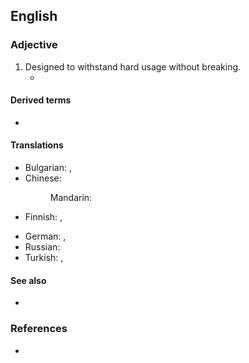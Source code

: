 ==English==

===Adjective===
{{en-adj|head=[[heavy]]-[[duty]]}}

# Designed to withstand hard usage without breaking.
#* {{quote-journal|en|year=1960|month=April|title=Restaurant cars and multiple-units|journal=Trains Illustrated|page=222|text=The cars are constructed to the normal B.R. standard coach specifications and mounted on '''heavy-duty''' B.R.2 type bogies with B.T.R. rubber vibro-insulators on the bearing springs.}}

====Derived terms====
* {{l|en|heavy-duty vehicle}}

====Translations====
{{trans-top|designed to withstand hard usage}}
* Bulgarian: {{t+|bg|мощен}}, {{t|bg|високопроизводителен}}
* Chinese:
*: Mandarin: {{t-needed|cmn}}
* Finnish: {{t+|fi|raskas}}, {{t+|fi|tukeva}}
{{trans-mid}}
* German: {{t|de|hochleistungsfähig}}, {{t|de|strapazierfähig}}
* Russian: {{t-needed|ru}}
* Turkish: {{t+|tr|dayanıklı}}, {{qualifier|dated}} {{t+|tr|mukavemetli}}
{{trans-bottom}}

====See also====
* {{l|en|industrial-strength}}

===References===
* {{R:Lexico}}